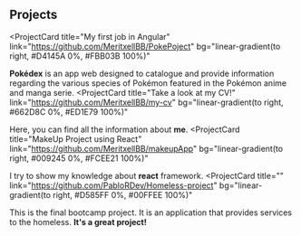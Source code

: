 ## Projects

<ProjectCard
  title="My first job in Angular"
  link="https://github.com/MeritxellBB/PokePoject"
  bg="linear-gradient(to right, #D4145A 0%, #FBB03B 100%)"
>
  <b>Pokédex</b> is an app web designed to catalogue and provide information regarding the various species of Pokémon featured in the Pokémon anime and manga serie.
</ProjectCard>
<ProjectCard
  title="Take a look at my CV!"
  link="https://github.com/MeritxellBB/my-cv"
  bg="linear-gradient(to right, #662D8C 0%, #ED1E79 100%)"
>
  Here, you can find all the information about <b>me</b>.
</ProjectCard>
<ProjectCard
  title="MakeUp Project using React"
  link="https://github.com/MeritxellBB/makeupApp"
  bg="linear-gradient(to right, #009245 0%, #FCEE21 100%)"
>
  I try to show my knowledge about <b>react</b> framework.
</ProjectCard>
<ProjectCard
  title=""
  link="https://github.com/PabloRDev/Homeless-project"
  bg="linear-gradient(to right, #D585FF 0%, #00FFEE 100%)"
>
  
This is the final bootcamp project. It is an application that provides services to 
the homeless. <b>It's a great project!</b>
</ProjectCard>
